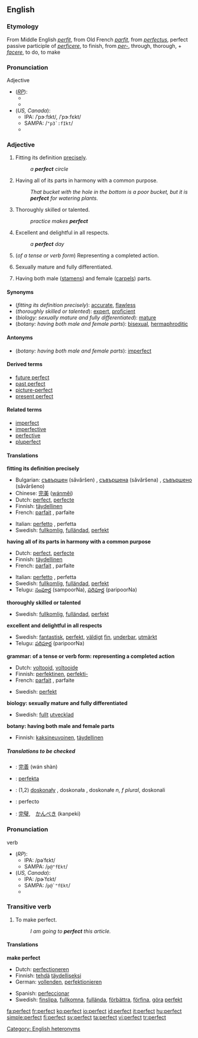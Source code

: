 ==English==

{{rank|sister|occasion|enemy|729|perfect|bright|scarcely|Paris}}

===Etymology===
From Middle English ''[[perfit]]'', from Old French ''[[parfit]]'', from {{L.}} ''[[perfectus]]'', perfect passive participle of ''[[perficere]]'', to finish, from ''[[per-]]'', through, thorough, + ''[[facere]]'', to do, to make

===Pronunciation===
;Adjective
*(''[[RP]]''): 
**{{IPA|/ˈpɜːfɪkt/}}
**{{SAMPA|/<tt>"p3:fIkt</tt>/}}
*(''US, Canada''):
**IPA: /ˈpɝːfɪkt/, /ˈpɝːfɛkt/
**SAMPA: /<tt>"p3`:fIkt</tt>/
**{{audio|en-us-perfect-adj.ogg|Audio (US)}}

===Adjective===
{{en-adj}}

# Fitting its definition [[precisely]].
#:''a '''perfect''' circle''
# Having all of its parts in harmony with a common purpose.
#:''That bucket with the hole in the bottom is a poor bucket, but it is '''perfect''' for watering plants.''
# Thoroughly skilled or talented.
#:''practice makes '''perfect'''''
# Excellent and delightful in all respects.
#:''a '''perfect''' day''
# {{grammar}} (''of a tense or verb form'') Representing a completed action.
# {{biology}} Sexually mature and fully differentiated.
# {{botany}} Having both male ([[stamen]]s) and female ([[carpel]]s) parts.

====Synonyms====
*(''fitting its definition precisely''): [[accurate]], [[flawless]]
*(''thoroughly skilled or talented''): [[expert]], [[proficient]]
*(''biology: sexually mature and fully differentiated''): [[mature]]
*(''botany: having both male and female parts''): [[bisexual]], [[hermaphroditic]]

====Antonyms====
*(''botany: having both male and female parts''): [[imperfect]]

====Derived terms====
*[[future perfect]]
*[[past perfect]]
*[[picture-perfect]]
*[[present perfect]]

====Related terms====
*[[imperfect]]
*[[imperfective]]
*[[perfective]]
*[[pluperfect]]

====Translations====

'''fitting its definition precisely'''
{{top}}
*Bulgarian: [[съвършен]] (sǎvǎršen) {{m}}, [[съвършена]] (sǎvǎršena) {{f}}, [[съвършено]] (sǎvǎršeno) {{n}}
*Chinese: [[完美]] ([[wánměi]])
*Dutch: [[perfect#Dutch|perfect]], [[perfecte]]
*Finnish: [[täydellinen]]
*French: [[parfait]] {{m}}, parfaite {{f}}
{{mid}}
*Italian: [[perfetto]] {{m}}, perfetta {{f}}
*Swedish: [[fullkomlig]], [[fulländad]], [[perfekt]]
{{bottom}}

'''having all of its parts in harmony with a common purpose'''
{{top}}
*Dutch: [[perfect#Dutch|perfect]], [[perfecte]]
*Finnish: [[täydellinen]]
*French: [[parfait]] {{m}}, parfaite {{f}}
{{mid}}
*Italian: [[perfetto]] {{m}}, perfetta {{f}}
*Swedish: [[fullkomlig]], [[fulländad]], [[perfekt]]
*Telugu: [[సంపూర్ణ]] (sampoorNa), [[పరిపూర్ణ]] (paripoorNa)
{{bottom}}

'''thoroughly skilled or talented'''
{{top}}
{{mid}}
*Swedish: [[fullkomlig]], [[fulländad]], [[perfekt]]
{{bottom}}

'''excellent and delightful in all respects'''
{{top}}
{{mid}}
*Swedish: [[fantastisk]], [[perfekt]], [[väldigt]] [[fin]], [[underbar]], [[utmärkt]]
*Telugu: [[పరిపూర్ణ]] (paripoorNa)
{{bottom}}

'''grammar: of a tense or verb form: representing a completed action'''
{{top}}
*Dutch: [[voltooid]], [[voltooide]]
*Finnish: [[perfektinen]], [[perfekti-]]
*French: [[parfait]] {{m}}, parfaite {{f}}
{{mid}}
*Swedish: [[perfekt]]
{{bottom}}

'''biology: sexually mature and fully differentiated'''
{{top}}
{{mid}}
*Swedish: [[fullt]] [[utvecklad]]
{{bottom}}

'''botany: having both male and female parts'''
{{top}}
*Finnish: [[kaksineuvoinen]], [[täydellinen]]
{{mid}}
{{bottom}}

=====Translations to be checked=====
<!--Remove this section once all of the translations below have been moved into the tables above.-->
{{checktrans}}

*{{ttbc|Chinese}}: [[完善]] (wán shàn)
*{{ttbc|Ido}}: [[perfekta]]
*{{ttbc|Polish}}: (1,2) [[doskonały]] {{m}}, doskonała {{f}}, doskonałe ''n, f plural'', doskonali {{m}} {{p}}
*{{ttbc|Spanish}}: perfecto
*{{ttbc|Japanese}}: [[完璧]],　[[かんぺき]] (kanpeki)

===Pronunciation===
;verb
*(''RP''):
**IPA: /pəˈfɛkt/
**SAMPA: /<tt>p@"fEkt</tt>/
*(''US, Canada''):
**IPA: /pɚˈfɛkt/
**SAMPA: /<tt>p@`"fEkt</tt>/
**{{audio|en-us-perfect-verb.ogg|Audio (US)}}

===Transitive verb===
{{en-verb}}

# To make perfect.
#:''I am going to '''perfect''' this article.''

<!--these are not synonyms; these all mean "make better", not "make perfect":
====Synonyms====
*[[improve]]
*[[enhance]]
*[[hone]]
*[[optimize]]
-->

====Translations====
'''make perfect'''
{{top}}
*Dutch: [[perfectioneren]]
*Finnish: [[tehdä]] [[täydellinen|täydelliseksi]]
*German: [[vollenden]], [[perfektionieren]]
{{mid}}
*Spanish: [[perfeccionar]]
*Swedish: [[finslipa]], [[fullkomna]], [[fullända]], [[förbättra]], [[förfina]], [[göra]] [[perfekt]]
{{bottom}}

[[Category: English heteronyms]]

[[fa:perfect]]
[[fr:perfect]]
[[ko:perfect]]
[[io:perfect]]
[[id:perfect]]
[[it:perfect]]
[[hu:perfect]]
[[simple:perfect]]
[[fi:perfect]]
[[sv:perfect]]
[[ta:perfect]]
[[vi:perfect]]
[[tr:perfect]]